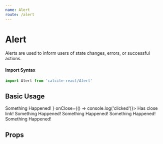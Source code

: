 ```yaml
---
name: Alert
route: /alert
---
```




# Alert

Alerts are used to inform users of state changes, errors, or successful actions.

#### Import Syntax

```js
import Alert from 'calcite-react/Alert'
```

## Basic Usage

<Playground>
  <GuideExample>
    <Alert>Something Happened!</Alert>
  </GuideExample>
  <GuideExample label="closeLabel={<XIcon />}">
    <Alert closeLabel={<XIcon />} onClose={() => console.log('clicked')}>
      Has close link!
    </Alert>
  </GuideExample>
  <GuideExample label="red">
    <Alert red>Something Happened!</Alert>
  </GuideExample>
  <GuideExample label="yellow">
    <Alert yellow>Something Happened!</Alert>
  </GuideExample>
  <GuideExample label="green">
    <Alert green>Something Happened!</Alert>
  </GuideExample>
  <GuideExample label="full">
    <Alert full>Something Happened!</Alert>
  </GuideExample>
</Playground>

## Props

<PropsTable of={Alert} />
